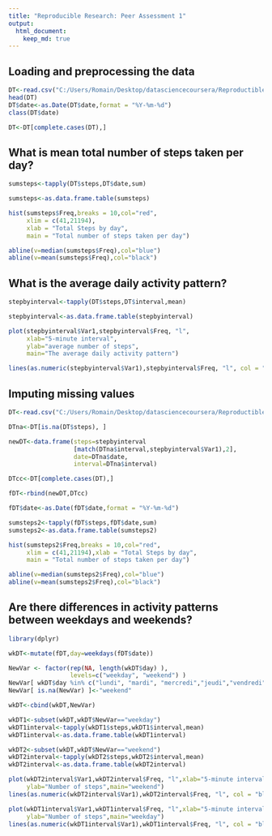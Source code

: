 ```yaml
---
title: "Reproducible Research: Peer Assessment 1"
output: 
  html_document:
    keep_md: true
---
```



## Loading and preprocessing the data
```r
DT<-read.csv("C:/Users/Romain/Desktop/datasciencecoursera/Reproductible Research/activity.csv")
head(DT)
DT$date<-as.Date(DT$date,format = "%Y-%m-%d")
class(DT$date)

DT<-DT[complete.cases(DT),]
```

## What is mean total number of steps taken per day?
```r
sumsteps<-tapply(DT$steps,DT$date,sum)

sumsteps<-as.data.frame.table(sumsteps)

hist(sumsteps$Freq,breaks = 10,col="red",
     xlim = c(41,21194),
     xlab = "Total Steps by day",
     main = "Total number of steps taken per day")

abline(v=median(sumsteps$Freq),col="blue")
abline(v=mean(sumsteps$Freq),col="black")
```

## What is the average daily activity pattern?
```r
stepbyinterval<-tapply(DT$steps,DT$interval,mean)

stepbyinterval<-as.data.frame.table(stepbyinterval)

plot(stepbyinterval$Var1,stepbyinterval$Freq, "l",
     xlab="5-minute interval",
     ylab="average number of steps",
     main="The average daily activity pattern")

lines(as.numeric(stepbyinterval$Var1),stepbyinterval$Freq, "l", col = "black")
```

## Imputing missing values
```r
DT<-read.csv("C:/Users/Romain/Desktop/datasciencecoursera/Reproductible Research/activity.csv")

DTna<-DT[is.na(DT$steps), ]

newDT<-data.frame(steps=stepbyinterval
                  [match(DTna$interval,stepbyinterval$Var1),2],
                  date=DTna$date,
                  interval=DTna$interval)

DTcc<-DT[complete.cases(DT),]

fDT<-rbind(newDT,DTcc)

fDT$date<-as.Date(fDT$date,format = "%Y-%m-%d")

sumsteps2<-tapply(fDT$steps,fDT$date,sum)
sumsteps2<-as.data.frame.table(sumsteps2)

hist(sumsteps2$Freq,breaks = 10,col="red",
     xlim = c(41,21194),xlab = "Total Steps by day",
     main = "Total number of steps taken per day")

abline(v=median(sumsteps2$Freq),col="blue")
abline(v=mean(sumsteps2$Freq),col="black")
```
## Are there differences in activity patterns between weekdays and weekends?

```r
library(dplyr)

wkDT<-mutate(fDT,day=weekdays(fDT$date))

NewVar <- factor(rep(NA, length(wkDT$day) ), 
                 levels=c("weekday", "weekend") )   
NewVar[ wkDT$day %in% c("lundi", "mardi", "mercredi","jeudi","vendredi")]<-"weekday"
NewVar[ is.na(NewVar) ]<-"weekend"

wkDT<-cbind(wkDT,NewVar)

wkDT1<-subset(wkDT,wkDT$NewVar=="weekday")
wkDT1interval<-tapply(wkDT1$steps,wkDT1$interval,mean)
wkDT1interval<-as.data.frame.table(wkDT1interval)

wkDT2<-subset(wkDT,wkDT$NewVar=="weekend")
wkDT2interval<-tapply(wkDT2$steps,wkDT2$interval,mean)
wkDT2interval<-as.data.frame.table(wkDT2interval)

plot(wkDT2interval$Var1,wkDT2interval$Freq, "l",xlab="5-minute interval",
     ylab="Number of steps",main="weekend")
lines(as.numeric(wkDT2interval$Var1),wkDT2interval$Freq, "l", col = "black")

plot(wkDT1interval$Var1,wkDT1interval$Freq, "l",xlab="5-minute interval",
     ylab="Number of steps",main="weekday")
lines(as.numeric(wkDT1interval$Var1),wkDT1interval$Freq, "l", col = "black")

```
